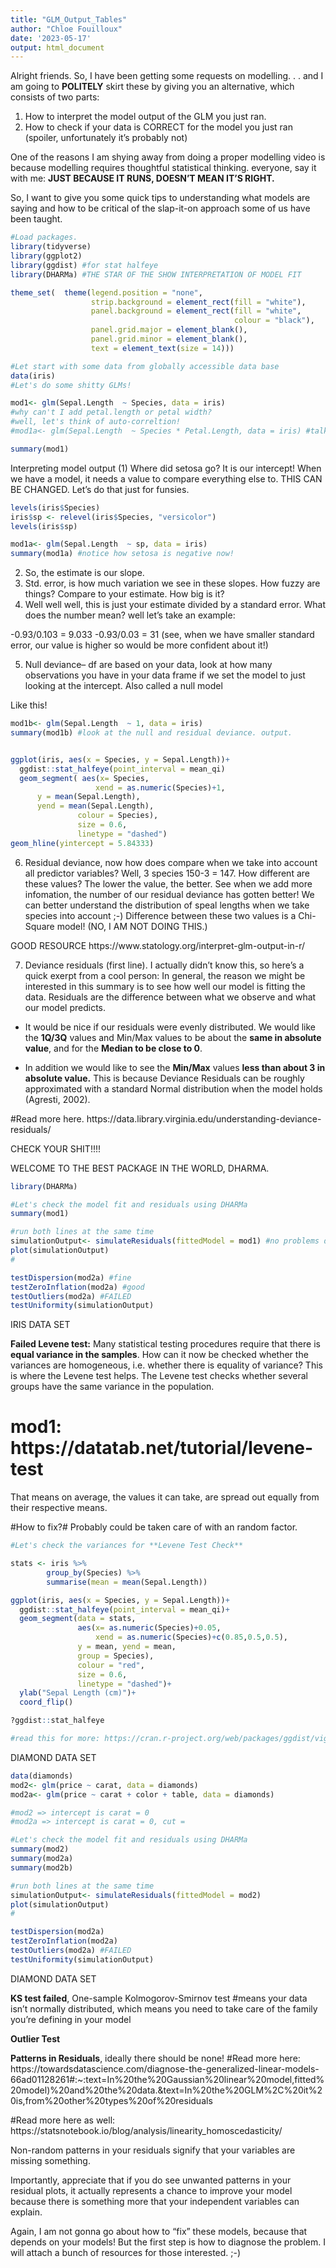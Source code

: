 ```yaml
---
title: "GLM_Output_Tables"
author: "Chloe Fouilloux"
date: '2023-05-17'
output: html_document
---
```

Alright friends. So, I have been getting some requests on modelling. . . and I am going to **POLITELY** skirt these by giving you an alternative, which consists of two parts:

(1) How to interpret the model output of the GLM you just ran.
(2) How to check if your data is CORRECT for the model you just ran (spoiler, unfortunately it's probably not)

One of the reasons I am shying away from doing a proper modelling video is because modelling requires thoughtful statistical thinking. everyone, say it with me: **JUST BECAUSE IT RUNS, DOESN'T MEAN IT'S RIGHT.** 

So, I want to give you some quick tips to understanding what models are saying and how to be critical of the slap-it-on approach some of us have been taught.

```r
#Load packages.
library(tidyverse)
library(ggplot2)
library(ggdist) #for stat halfeye
library(DHARMa) #THE STAR OF THE SHOW INTERPRETATION OF MODEL FIT

```


```r
theme_set(  theme(legend.position = "none",
                  strip.background = element_rect(fill = "white"),
                  panel.background = element_rect(fill = "white",
                                                  colour = "black"), 
                  panel.grid.major = element_blank(), 
                  panel.grid.minor = element_blank(), 
                  text = element_text(size = 14)))
```


```r
#Let start with some data from globally accessible data base
data(iris)
#Let's do some shitty GLMs!

mod1<- glm(Sepal.Length  ~ Species, data = iris)
#why can't I add petal.length or petal width?
#well, let's think of auto-correltion!
#mod1a<- glm(Sepal.Length  ~ Species * Petal.Length, data = iris) #talk about interactions? (maybe not for this one)

summary(mod1)

```


Interpreting model output
(1) Where did setosa go? It is our intercept! When we have a model, it needs a value to compare everything else to. THIS CAN BE CHANGED. Let's do that just for funsies.

```r
levels(iris$Species)
iris$sp <- relevel(iris$Species, "versicolor")
levels(iris$sp)

mod1a<- glm(Sepal.Length  ~ sp, data = iris)
summary(mod1a) #notice how setosa is negative now!
```

(2) So, the estimate is our slope.
(3) Std. error, is how much variation we see in these slopes. How fuzzy are things? Compare to your estimate. How big is it?
(4) Well well well, this is just your estimate divided by a standard error. What does the number mean? well let's take an example:

-0.93/0.103 = 9.033
-0.93/0.03 = 31 (see, when we have smaller standard error, our value is higher so would be more confident about it!)

(5) Null deviance-- df are based on your data, look at how many observations you have in your data frame if we set the model to just looking at the intercept. Also called a null model

Like this!
```r
mod1b<- glm(Sepal.Length  ~ 1, data = iris)
summary(mod1b) #look at the null and residual deviance. output. 


ggplot(iris, aes(x = Species, y = Sepal.Length))+
  ggdist::stat_halfeye(point_interval = mean_qi)
  geom_segment( aes(x= Species, 
                   xend = as.numeric(Species)+1, 
      y = mean(Sepal.Length), 
      yend = mean(Sepal.Length), 
               colour = Species),
               size = 0.6, 
               linetype = "dashed") 
geom_hline(yintercept = 5.84333)

```

(6) Residual deviance, now how does compare when we take into account all predictor variables? Well, 3 species 150-3 = 147. How different are these values? The lower the value, the better. See when we add more infomation, the number of our residual deviance has gotten better! We can better understand the distribution of speal lengths when we take species into account ;-) Difference between these two values is a Chi-Square model! (NO, I AM NOT DOING THIS.)

GOOD RESOURCE
https://www.statology.org/interpret-glm-output-in-r/

(7) Deviance residuals (first line). I actually didn't know this, so here's a quick exerpt from a cool person: In general, the reason we might be interested in this summary is to see how well our model is fitting the data. Residuals are the difference between what we observe and what our model predicts. 

+ It would be nice if our residuals were evenly distributed. 
We would like the **1Q/3Q** values and Min/Max values to be about the **same in absolute value**, and for the **Median to be close to 0**. 

+ In addition we would like to see the **Min/Max** values **less than about 3 in absolute value.** This is because Deviance Residuals can be roughly approximated with a standard Normal distribution when the model holds (Agresti, 2002). 

#Read more here. 
https://data.library.virginia.edu/understanding-deviance-residuals/

CHECK YOUR SHIT!!!!

WELCOME TO THE BEST PACKAGE IN THE WORLD, DHARMA.

```r
library(DHARMa)

#Let's check the model fit and residuals using DHARMa
summary(mod1)

#run both lines at the same time
simulationOutput<- simulateResiduals(fittedModel = mod1) #no problems detected
plot(simulationOutput)
#

testDispersion(mod2a) #fine
testZeroInflation(mod2a) #good
testOutliers(mod2a) #FAILED
testUniformity(simulationOutput)


```

IRIS DATA SET

**Failed Levene test:**
Many statistical testing procedures require that there is **equal variance in the samples**. How can it now be checked whether the variances are homogeneous, i.e. whether there is equality of variance? This is where the Levene test helps. The Levene test checks whether several groups have the same variance in the population.

# mod1: https://datatab.net/tutorial/levene-test

That means on average, the values it can take, are spread out equally from their respective means.

#How to fix?# Probably could be taken care of with an random factor.


```r
#Let's check the variances for **Levene Test Check**

stats <- iris %>% 
        group_by(Species) %>% 
        summarise(mean = mean(Sepal.Length))

ggplot(iris, aes(x = Species, y = Sepal.Length))+
  ggdist::stat_halfeye(point_interval = mean_qi)+
  geom_segment(data = stats, 
               aes(x= as.numeric(Species)+0.05, 
                   xend = as.numeric(Species)+c(0.85,0.5,0.5), 
               y = mean, yend = mean, 
               group = Species),
               colour = "red",
               size = 0.6, 
               linetype = "dashed")+
  ylab("Sepal Length (cm)")+
  coord_flip()

?ggdist::stat_halfeye

#read this for more: https://cran.r-project.org/web/packages/ggdist/vignettes/slabinterval.html

```


DIAMOND DATA SET

```r
data(diamonds)
mod2<- glm(price ~ carat, data = diamonds)
mod2a<- glm(price ~ carat + color + table, data = diamonds)

#mod2 => intercept is carat = 0
#mod2a => intercept is carat = 0, cut = 

#Let's check the model fit and residuals using DHARMa
summary(mod2)
summary(mod2a)
summary(mod2b)

#run both lines at the same time
simulationOutput<- simulateResiduals(fittedModel = mod2)
plot(simulationOutput)
#

testDispersion(mod2a)
testZeroInflation(mod2a) 
testOutliers(mod2a) #FAILED
testUniformity(simulationOutput)


```

DIAMOND DATA SET

**KS test failed**, One-sample Kolmogorov-Smirnov test
#means your data isn't normally distributed, which means you need to take care of the family you're defining in your model

**Outlier Test**

**Patterns in Residuals**, ideally there should be none!
#Read more here: https://towardsdatascience.com/diagnose-the-generalized-linear-models-66ad01128261#:~:text=In%20the%20Gaussian%20linear%20model,fitted%20model)%20and%20the%20data.&text=In%20the%20GLM%2C%20it%20is,from%20other%20types%20of%20residuals 

#Read more here as well: https://statsnotebook.io/blog/analysis/linearity_homoscedasticity/ 

Non-random patterns in your residuals signify that your variables are missing something.

Importantly, appreciate that if you do see unwanted patterns in your residual plots, it actually represents a chance to improve your model because there is something more that your independent variables can explain.


Again, I am not gonna go about how to "fix" these models, because that depends on your models! But the first step is how to diagnose the problem. I will attach a bunch of resources for those interested. ;-) 


